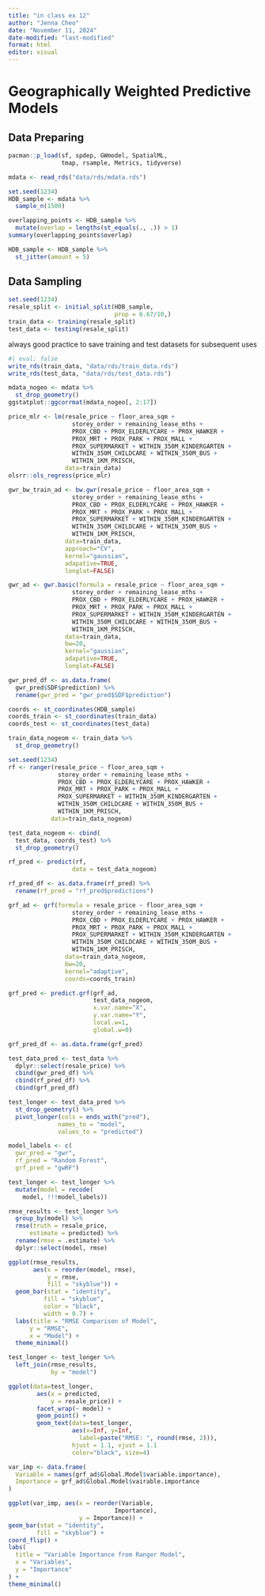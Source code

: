 ```yaml
---
title: "in class ex 12"
author: "Jenna Cheo"
date: "November 11, 2024"
date-modified: "last-modified"
format: html
editor: visual
---
```


# Geographically Weighted Predictive Models

## Data Preparing

```r
pacman::p_load(sf, spdep, GWmodel, SpatialML, 
               tmap, rsample, Metrics, tidyverse)
```

```r
mdata <- read_rds("data/rds/mdata.rds")
```

```r
set.seed(1234)
HDB_sample <- mdata %>%
  sample_n(1500)
```

```r
overlapping_points <- HDB_sample %>%
  mutate(overlap = lengths(st_equals(., .)) > 1)
summary(overlapping_points$overlap)
```

```r
HDB_sample <- HDB_sample %>%
  st_jitter(amount = 5)
```
## Data Sampling

```r
set.seed(1234)
resale_split <- initial_split(HDB_sample, 
                              prop = 6.67/10,)
train_data <- training(resale_split)
test_data <- testing(resale_split)
```

always good practice to save training and test datasets for subsequent uses

```r
#| eval: false
write_rds(train_data, "data/rds/train_data.rds")
write_rds(test_data, "data/rds/test_data.rds")
```

```r
mdata_nogeo <- mdata %>%
  st_drop_geometry()
ggstatplot::ggcorrmat(mdata_nogeo[, 2:17])
```

```r
price_mlr <- lm(resale_price ~ floor_area_sqm +
                  storey_order + remaining_lease_mths +
                  PROX_CBD + PROX_ELDERLYCARE + PROX_HAWKER +
                  PROX_MRT + PROX_PARK + PROX_MALL + 
                  PROX_SUPERMARKET + WITHIN_350M_KINDERGARTEN +
                  WITHIN_350M_CHILDCARE + WITHIN_350M_BUS +
                  WITHIN_1KM_PRISCH,
                data=train_data)
olsrr::ols_regress(price_mlr)
```

```r
gwr_bw_train_ad <- bw.gwr(resale_price ~ floor_area_sqm +
                  storey_order + remaining_lease_mths +
                  PROX_CBD + PROX_ELDERLYCARE + PROX_HAWKER +
                  PROX_MRT + PROX_PARK + PROX_MALL + 
                  PROX_SUPERMARKET + WITHIN_350M_KINDERGARTEN +
                  WITHIN_350M_CHILDCARE + WITHIN_350M_BUS +
                  WITHIN_1KM_PRISCH,
                data=train_data,
                approach="CV",
                kernel="gaussian",
                adapative=TRUE,
                longlat=FALSE)
```

```r
gwr_ad <- gwr.basic(formula = resale_price ~ floor_area_sqm +
                  storey_order + remaining_lease_mths +
                  PROX_CBD + PROX_ELDERLYCARE + PROX_HAWKER +
                  PROX_MRT + PROX_PARK + PROX_MALL + 
                  PROX_SUPERMARKET + WITHIN_350M_KINDERGARTEN +
                  WITHIN_350M_CHILDCARE + WITHIN_350M_BUS +
                  WITHIN_1KM_PRISCH,
                data=train_data,
                bw=20,
                kernel="gaussian",
                adapative=TRUE,
                longlat=FALSE)
```

```r
gwr_pred_df <- as.data.frame(
  gwr_pred$SDF$prediction) %>%
  rename(gwr_pred = "gwr_pred$SDF$prediction")
```

```r
coords <- st_coordinates(HDB_sample)
coords_train <- st_coordinates(train_data)
coords_test <- st_coordinates(test_data)
```

```r
train_data_nogeom <- train_data %>% 
  st_drop_geometry()
```

```r
set.seed(1234)
rf <- ranger(resale_price ~ floor_area_sqm +
              storey_order + remaining_lease_mths +
              PROX_CBD + PROX_ELDERLYCARE + PROX_HAWKER +
              PROX_MRT + PROX_PARK + PROX_MALL + 
              PROX_SUPERMARKET + WITHIN_350M_KINDERGARTEN +
              WITHIN_350M_CHILDCARE + WITHIN_350M_BUS +
              WITHIN_1KM_PRISCH,
            data=train_data_nogeom)
```

```r
test_data_nogeom <- cbind(
  test_data, coords_test) %>%
  st_drop_geometry()
```

```r
rf_pred <- predict(rf,
                  data = test_data_nogeom)
```

```r
rf_pred_df <- as.data.frame(rf_pred) %>%
  rename(rf_pred = "rf_pred$predictions")
```

```r
grf_ad <- grf(formula = resale_price ~ floor_area_sqm +
                  storey_order + remaining_lease_mths +
                  PROX_CBD + PROX_ELDERLYCARE + PROX_HAWKER +
                  PROX_MRT + PROX_PARK + PROX_MALL + 
                  PROX_SUPERMARKET + WITHIN_350M_KINDERGARTEN +
                  WITHIN_350M_CHILDCARE + WITHIN_350M_BUS +
                  WITHIN_1KM_PRISCH,
                data=train_data_nogeom,
                bw=20,
                kernel="adaptive",
                coords=coords_train)
```

```r
grf_pred <- predict.grf(grf_ad,
                        test_data_nogeom,
                        x.var.name="X",
                        y.var.name="Y",
                        local.w=1,
                        global.w=0)
```

```r
grf_pred_df <- as.data.frame(grf_pred)
```

```r
test_data_pred <- test_data %>%
  dplyr::select(resale_price) %>%
  cbind(gwr_pred_df) %>% 
  cbind(rf_pred_df) %>%
  cbind(grf_pred_df)
```

```r
test_longer <- test_data_pred %>%
  st_drop_geometry() %>%
  pivot_longer(cols = ends_with("pred"),
              names_to = "model",
              values_to = "predicted")
```

```r
model_labels <- c(
  gwr_pred = "gwr",
  rf_pred = "Random Forest",
  grf_pred = "gwRF")

test_longer <- test_longer %>%
  mutate(model = recode(
    model, !!!model_labels))
```

```r
rmse_results <- test_longer %>%
  group_by(model) %>%
  rmse(truth = resale_price,
      estimate = predicted) %>%
  rename(rmse = .estimate) %>%
  dplyr::select(model, rmse)
```

```r
ggplot(rmse_results,
       aes(x = reorder(model, rmse),
           y = rmse,
           fill = "skyblue")) +
  geom_bar(stat = "identity",
          fill = "skyblue", 
          color = "black", 
          width = 0.7) +
  labs(title = "RMSE Comparison of Model",
      y = "RMSE", 
      x = "Model") +
  theme_minimal()
```

```r
test_longer <- test_longer %>%
  left_join(rmse_results,
            by = "model")

ggplot(data=test_longer,
        aes(x = predicted,
            y = resale_price)) +
        facet_wrap(~ model) +
        geom_point() +
        geom_text(data=test_longer, 
                  aes(x=Inf, y=Inf,
                    label=paste("RMSE: ", round(rmse, 2))),
                  hjust = 1.1, vjust = 1.1
                  color="black", size=4)
```

```r
var_imp <- data.frame(
  Variable = names(grf_ad$Global.Model$variable.importance),
  Importance = grf_ad$Global.Model$vairable.importance
)
```

```r
ggplot(var_imp, aes(x = reorder(Variable,
                              Importance),
                    y = Importance)) +
geom_bar(stat = "identity",
        fill = "skyblue") +
coord_flip() +
labs(
  title = "Variable Importance from Ranger Model",
  x = "Variables",
  y = "Importance"
) +
theme_minimal()
```